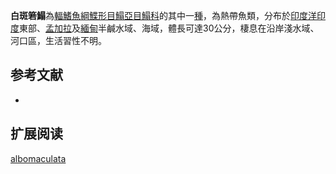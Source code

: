 {{Speciesbox
| name = 白斑箬鰨
| status = NE
| status_system = IUCN3.1
| image = 
| image_width = 250px
| genus = Synaptura
| species = albomaculata
| authority = [[Kaup|Kaup]], 1858
| synonyms = *''Dagetichthys albomaculatus,Kaup, 1858 ''
}}

'''白斑箬鰨'''為[[輻鰭魚綱|輻鰭魚綱]][[鰈形目|鰈形目]][[鰨亞目|鰨亞目]][[鰨科|鰨科]]的其中一[[種|種]]，為熱帶魚類，分布於[[印度洋|印度洋]][[印度|印度]]東部、[[孟加拉|孟加拉]]及[[緬甸|緬甸]]半鹹水域、海域，體長可達30公分，棲息在沿岸淺水域、河口區，生活習性不明。
==参考文献==
*{{FishBase_species|genus=Synaptura|species=albomaculata|year=2014|month=4}}

== 扩展阅读 ==
{{refbegin}}
{{wikispecies-inline|Synaptura albomaculata|白斑箬鰨}}
{{refend}}
{{Taxonbar|from=Q2420776}}

[[Category:箬鰨屬|albomaculata]]


{{魚類小作品}}